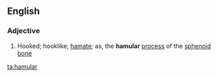 ==English==

===Adjective===
{{infl|en|adjective}}

#Hooked; hooklike; [[hamate]]; as, the '''hamular''' [[process]] of the [[sphenoid]] [[bone]]

[[ta:hamular]]